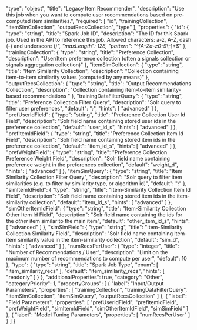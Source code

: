   "type": "object",
  "title": "Legacy Item Recommender",
  "description": "Use this job when you want to compute user recommendations based on pre-computed item similarities.",
  "required": [
    "id",
    "trainingCollection",
    "itemSimCollection",
    "outputRecsCollection",
    "type"
  ],
  "properties": {
    "id": {
      "type": "string",
      "title": "Spark Job ID",
      "description": "The ID for this Spark job. Used in the API to reference this job. Allowed characters: a-z, A-Z, dash (-) and underscore (_)",
      "maxLength": 128,
      "pattern": "^[A-Za-z0-9_\\-]+$"
    },
    "trainingCollection": {
      "type": "string",
      "title": "Preference Collection",
      "description": "User/Item preference collection (often a signals collection or signals aggregation collection)"
    },
    "itemSimCollection": {
      "type": "string",
      "title": "Item Similarity Collection",
      "description": "Collection containing item-to-item similarity values (computed by any means)"
    },
    "outputRecsCollection": {
      "type": "string",
      "title": "Output Recommendations Collection",
      "description": "Collection containing item-to-item similarity-based recommendations "
    },
    "trainingDataFilterQuery": {
      "type": "string",
      "title": "Preference Collection Filter Query",
      "description": "Solr query to filter user preferences",
      "default": "*:*",
      "hints": [
        "advanced"
      ]
    },
    "prefUserIdField": {
      "type": "string",
      "title": "Preference Collection User Id Field",
      "description": "Solr field name containing stored user ids in the preference collection",
      "default": "user_id_s",
      "hints": [
        "advanced"
      ]
    },
    "prefItemIdField": {
      "type": "string",
      "title": "Preference Collection Item Id Field",
      "description": "Solr field name containing stored item ids in the preference collection",
      "default": "item_id_s",
      "hints": [
        "advanced"
      ]
    },
    "prefWeightField": {
      "type": "string",
      "title": "Preference Collection Preference Weight Field",
      "description": "Solr field name containing preference weight in the preferences collection",
      "default": "weight_d",
      "hints": [
        "advanced"
      ]
    },
    "itemSimQuery": {
      "type": "string",
      "title": "Item Similarity Collection Filter Query",
      "description": "Solr query to filter item similarities (e.g. to filter by similarity type, or algorithm id)",
      "default": "*:*"
    },
    "simItemIdField": {
      "type": "string",
      "title": "Item-Similarity Collection Item Id Field",
      "description": "Solr field name containing stored item ids in the item-similarity collection",
      "default": "item_id_s",
      "hints": [
        "advanced"
      ]
    },
    "simOtherItemIdField": {
      "type": "string",
      "title": "Item-Similarity Collection Other Item Id Field",
      "description": "Solr field name containing the ids for the *other* item similar to the main item",
      "default": "other_item_id_s",
      "hints": [
        "advanced"
      ]
    },
    "simSimField": {
      "type": "string",
      "title": "Item-Similarity Collection Similarity Field",
      "description": "Solr field name containing item-item similarity value in the item-similarity collection",
      "default": "sim_d",
      "hints": [
        "advanced"
      ]
    },
    "numRecsPerUser": {
      "type": "integer",
      "title": "Number of Recommendations / User",
      "description": "Limit on the maximum number of recommendations to compute per user",
      "default": 10
    },
    "type": {
      "type": "string",
      "title": "Spark Job Type",
      "enum": [
        "item_similarity_recs"
      ],
      "default": "item_similarity_recs",
      "hints": [
        "readonly"
      ]
    }
  },
  "additionalProperties": true,
  "category": "Other",
  "categoryPriority": 1,
  "propertyGroups": [
    {
      "label": "Input/Output Parameters",
      "properties": [
        "trainingCollection",
        "trainingDataFilterQuery",
        "itemSimCollection",
        "itemSimQuery",
        "outputRecsCollection"
      ]
    },
    {
      "label": "Field Parameters",
      "properties": [
        "prefUserIdField",
        "prefItemIdField",
        "prefWeightField",
        "simItemIdField",
        "simOtherItemIdField",
        "simSimField"
      ]
    },
    {
      "label": "Model Tuning Parameters",
      "properties": [
        "numRecsPerUser"
      ]
    }
  ]
}
